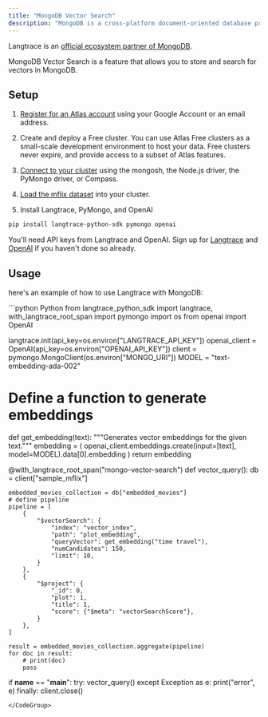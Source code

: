```yaml
---
title: "MongoDB Vector Search"
description: "MongoDB is a cross-platform document-oriented database program."
---
```


Langtrace is an [official ecosystem partner of MongoDB](https://cloud.mongodb.com/ecosystem/langtrace-ai).

MongoDB Vector Search is a feature that allows you to store and search for vectors in MongoDB.

## Setup

1. [Register for an Atlas account](https://www.mongodb.com/docs/atlas/tutorial/create-atlas-account/) using your Google Account or an email address.

2. Create and deploy a Free cluster. You can use Atlas Free clusters as a small-scale development environment to host your data. Free clusters never expire, and provide access to a subset of Atlas features.

3. [Connect to your cluster](https://www.mongodb.com/docs/atlas/tutorial/connect-to-your-cluster/) using the mongosh, the Node.js driver, the PyMongo driver, or Compass.

4. [Load the mflix dataset](https://www.mongodb.com/docs/atlas/sample-data/#load-data-into-atlas) into your cluster.

5. Install Langtrace, PyMongo, and OpenAI

```bash
pip install langtrace-python-sdk pymongo openai
```
<Note>You'll need API keys from Langtrace and OpenAI. Sign up for [Langtrace](https://langtrace.ai) and [OpenAI](https://platform.openai.com/api-keys) if you haven't done so already.</Note>
## Usage
here's an example of how to use Langtrace with MongoDB:

<CodeGroup>
```python Python
from langtrace_python_sdk import langtrace, with_langtrace_root_span
import pymongo
import os
from openai import OpenAI

langtrace.init(api_key=os.environ["LANGTRACE_API_KEY"])
openai_client = OpenAI(api_key=os.environ["OPENAI_API_KEY"])
client = pymongo.MongoClient(os.environ["MONGO_URI"])
MODEL = "text-embedding-ada-002"


# Define a function to generate embeddings
def get_embedding(text):
    """Generates vector embeddings for the given text."""
    embedding = (
        openai_client.embeddings.create(input=[text], model=MODEL).data[0].embedding
    )
    return embedding


@with_langtrace_root_span("mongo-vector-search")
def vector_query():
    db = client["sample_mflix"]

    embedded_movies_collection = db["embedded_movies"]
    # define pipeline
    pipeline = [
        {
            "$vectorSearch": {
                "index": "vector_index",
                "path": "plot_embedding",
                "queryVector": get_embedding("time travel"),
                "numCandidates": 150,
                "limit": 10,
            }
        },
        {
            "$project": {
                "_id": 0,
                "plot": 1,
                "title": 1,
                "score": {"$meta": "vectorSearchScore"},
            }
        },
    ]

    result = embedded_movies_collection.aggregate(pipeline)
    for doc in result:
        # print(doc)
        pass


if __name__ == "__main__":
    try:
        vector_query()
    except Exception as e:
        print("error", e)
    finally:
        client.close()

```
</CodeGroup>
